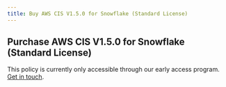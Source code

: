 ```yaml
---
title: Buy AWS CIS V1.5.0 for Snowflake (Standard License)
---
```


## Purchase AWS CIS V1.5.0 for Snowflake (Standard License)

This policy is currently only accessible through our early access program. [Get in touch](/contact-policies).
